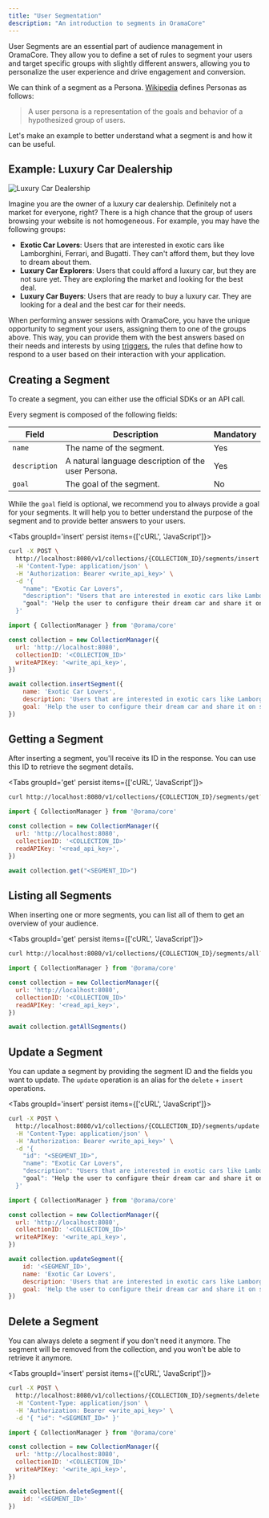 ```yaml
---
title: "User Segmentation"
description: "An introduction to segments in OramaCore"
---
```


User Segments are an essential part of audience management in OramaCore. They allow you to define a set of rules to segment your users and target specific groups with slightly different answers, allowing you to personalize the user experience and drive engagement and conversion.

We can think of a segment as a Persona. [Wikipedia](https://en.wikipedia.org/wiki/Persona_(user_experience)) defines Personas as follows:

> A user persona is a representation of the goals and behavior of a hypothesized group of users.

Let's make an example to better understand what a segment is and how it can be useful.

## Example: Luxury Car Dealership

![Luxury Car Dealership](/docs/segments/cars.webp)

Imagine you are the owner of a luxury car dealership. Definitely not a market for everyone, right? There is a high chance that the group of users browsing your website is not homogeneous. For example, you may have the following groups:

- **Exotic Car Lovers**: Users that are interested in exotic cars like Lamborghini, Ferrari, and Bugatti. They can't afford them, but they love to dream about them.
- **Luxury Car Explorers**: Users that could afford a luxury car, but they are not sure yet. They are exploring the market and looking for the best deal.
- **Luxury Car Buyers**: Users that are ready to buy a luxury car. They are looking for a deal and the best car for their needs.

When performing answer sessions with OramaCore, you have the unique opportunity to segment your users, assigning them to one of the groups above. This way, you can provide them with the best answers based on their needs and interests by using [triggers](/docs/audience-management/triggers), the rules that define how to respond to a user based on their interaction with your application.

## Creating a Segment

To create a segment, you can either use the official SDKs or an API call.

Every segment is composed of the following fields:

| Field       | Description                                                                 | Mandatory |
|-------------|-----------------------------------------------------------------------------|-----------|
| `name`      | The name of the segment.                                                    | Yes       |
| `description` | A natural language description of the user Persona.                       | Yes       |
| `goal`      | The goal of the segment.                                                    | No        |  

While the `goal` field is optional, we recommend you to always provide a goal for your segments. It will help you to better understand the purpose of the segment and to provide better answers to your users.

<Tabs groupId='insert' persist items={['cURL', 'JavaScript']}>
```bash tab="cURL"
curl -X POST \
  http://localhost:8080/v1/collections/{COLLECTION_ID}/segments/insert \
  -H 'Content-Type: application/json' \
  -H 'Authorization: Bearer <write_api_key>' \
  -d '{
    "name": "Exotic Car Lovers",
    "description": "Users that are interested in exotic cars like Lamborghini, Ferrari, and Bugatti. They can't afford them, but they love to dream about them."
    "goal": "Help the user to configure their dream car and share it on social media."
  }'
```

```js tab="JavaScript"
import { CollectionManager } from '@orama/core'

const collection = new CollectionManager({
  url: 'http://localhost:8080',
  collectionID: '<COLLECTION_ID>'
  writeAPIKey: '<write_api_key>',
})

await collection.insertSegment({
    name: 'Exotic Car Lovers',
    description: 'Users that are interested in exotic cars like Lamborghini, Ferrari, and Bugatti. They can\'t afford them, but they love to dream about them.',
    goal: 'Help the user to configure their dream car and share it on social media.'
})
```
</Tabs>

## Getting a Segment

After inserting a segment, you'll receive its ID in the response. You can use this ID to retrieve the segment details.

<Tabs groupId='get' persist items={['cURL', 'JavaScript']}>
```bash tab="cURL"
curl http://localhost:8080/v1/collections/{COLLECTION_ID}/segments/get?id=<SEGMENT_ID>&api-key=<READ_API_KEY>
```

```js tab="JavaScript"
import { CollectionManager } from '@orama/core'

const collection = new CollectionManager({
  url: 'http://localhost:8080',
  collectionID: '<COLLECTION_ID>'
  readAPIKey: '<read_api_key>',
})

await collection.get("<SEGMENT_ID>")
```
</Tabs>

## Listing all Segments

When inserting one or more segments, you can list all of them to get an overview of your audience.

<Tabs groupId='get' persist items={['cURL', 'JavaScript']}>
```bash tab="cURL"
curl http://localhost:8080/v1/collections/{COLLECTION_ID}/segments/all?api-key=<READ_API_KEY>
```

```js tab="JavaScript"
import { CollectionManager } from '@orama/core'

const collection = new CollectionManager({
  url: 'http://localhost:8080',
  collectionID: '<COLLECTION_ID>'
  readAPIKey: '<read_api_key>',
})

await collection.getAllSegments()
```
</Tabs>

## Update a Segment

You can update a segment by providing the segment ID and the fields you want to update. The `update` operation is an alias for the `delete` + `insert` operations.

<Tabs groupId='insert' persist items={['cURL', 'JavaScript']}>
```bash tab="cURL"
curl -X POST \
  http://localhost:8080/v1/collections/{COLLECTION_ID}/segments/update \
  -H 'Content-Type: application/json' \
  -H 'Authorization: Bearer <write_api_key>' \
  -d '{
    "id": "<SEGMENT_ID>",
    "name": "Exotic Car Lovers",
    "description": "Users that are interested in exotic cars like Lamborghini, Ferrari, and Bugatti. They can't afford them, but they love to dream about them."
    "goal": "Help the user to configure their dream car and share it on social media."
  }'
```

```js tab="JavaScript"
import { CollectionManager } from '@orama/core'

const collection = new CollectionManager({
  url: 'http://localhost:8080',
  collectionID: '<COLLECTION_ID>'
  writeAPIKey: '<write_api_key>',
})

await collection.updateSegment({
    id: '<SEGMENT_ID>',
    name: 'Exotic Car Lovers',
    description: 'Users that are interested in exotic cars like Lamborghini, Ferrari, and Bugatti. They can\'t afford them, but they love to dream about them.',
    goal: 'Help the user to configure their dream car and share it on social media.'
})
```
</Tabs>

## Delete a Segment

You can always delete a segment if you don't need it anymore. The segment will be removed from the collection, and you won't be able to retrieve it anymore.

<Tabs groupId='insert' persist items={['cURL', 'JavaScript']}>
```bash tab="cURL"
curl -X POST \
  http://localhost:8080/v1/collections/{COLLECTION_ID}/segments/delete \
  -H 'Content-Type: application/json' \
  -H 'Authorization: Bearer <write_api_key>' \
  -d '{ "id": "<SEGMENT_ID>" }'
```

```js tab="JavaScript"
import { CollectionManager } from '@orama/core'

const collection = new CollectionManager({
  url: 'http://localhost:8080',
  collectionID: '<COLLECTION_ID>'
  writeAPIKey: '<write_api_key>',
})

await collection.deleteSegment({
    id: '<SEGMENT_ID>'
})
```
</Tabs>